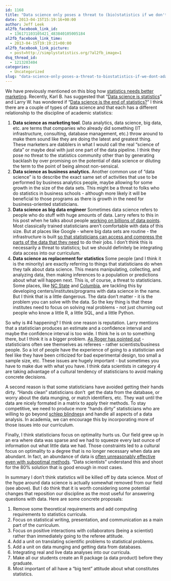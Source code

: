 ```yaml
---
id: 1168
title: "Data science only poses a threat to (bio)statistics if we don't adapt"
date: 2013-04-15T15:19:16+00:00
author: Jeff Leek
al2fb_facebook_link_id:
  - 136171103105421_483840105005184
al2fb_facebook_link_time:
  - 2013-04-15T19:19:21+00:00
al2fb_facebook_link_picture:
  - post=http://simplystatistics.org/?al2fb_image=1
dsq_thread_id:
  - 1213203404
categories:
  - Uncategorized
slug: "data-science-only-poses-a-threat-to-biostatistics-if-we-dont-adapt"
---
```

We have previously mentioned on this blog how [statistics needs better marketing](http://simplystatistics.org/2012/08/14/statistics-statisticians-need-better-marketing/). Recently, Karl B. has suggested that "[Data science is statistics](http://kbroman.wordpress.com/2013/04/05/data-science-is-statistics/)" and Larry W. has wondered if "[Data science is the end of statistics?](http://normaldeviate.wordpress.com/2013/04/13/data-science-the-end-of-statistics/)" I think there are a couple of types of data science and that each has a different relationship to the discipline of academic statistics:

  1. **Data science as marketing tool**. Data analytics, data science, big data, etc. are terms that companies who already did something (IT infrastructure, consulting, database management, etc.) throw around to make them sound like they are doing the latest and greatest thing. These marketers are dabblers in what I would call the real "science of data" or maybe deal with just one part of the data pipeline. I think they pose no threat to the statistics community other than by generating backlash by over promising on the potential of data science or diluting the term to the point of being almost non-sensical.
  2. **Data science as business analytics.** Another common use of "data science" is to describe the exact same set of activities that use to be performed by business analytics people, maybe allowing for some growth in the size of the data sets. This might be a threat to folks who do statistics in business schools - although more likely it will be beneficial to those programs as there is growth in the need for business-oriented statisticians.
  3. **Data science as big data engineer** Sometimes data science refers to people who do stuff with huge amounts of data. Larry refers to this in his post when he talks about people [working on billions of data points](http://normaldeviate.wordpress.com/2013/04/13/data-science-the-end-of-statistics/). Most classically trained statisticians aren't comfortable with data of this size. But at places like Google - where big data sets are routine - the infrastructure is built [so that statisticians can access and compress the parts of the data that they need](http://simplystatistics.org/2013/02/15/interview-with-nick-chamandy-statistician-at-google/) to do their jobs. I don't think this is necessarily a threat to statistics; but we should definitely be integrating data access into our curriculum.
  4. **Data science as replacement for statistics **Some people (and I think it is the minority) are exactly referring to things that statisticians do when they talk about data science. This means manipulating, collecting, and analyzing data, then making inferences to a population or predictions about what will happen next. This is, of course, a threat to statisticians. Some places, like [NC State](http://analytics.ncsu.edu/) and [Columbia](http://idse.columbia.edu/), are tackling this by developing centers/institutes/programs with data science in the name. But I think that is a little dangerous. The data don't matter - it is the problem you can solve with the data. So the key thing is that these institutes need to focus on solving real problems - not just churning out people who know a little R, a little SQL, and a little Python.

So why is #4 happening? I think one reason is reputation. Larry mentions that a statistician produces an estimate and a confidence interval and maybe the confidence interval is too wide. I think he is on to something there, but I think it is a bigger problem. [As Roger has pointed out](http://simplystatistics.org/2012/06/22/statistics-and-the-science-club/) - statisticians often see themselves as referees - rather scientists/business people. So a lot of people have the experience of going to a statistician and feel like they have been criticized for bad experimental design, too small a sample size, etc. These issues are hugely important - but sometimes you have to make due with what you have. I think data scientists in category 4 are taking advantage of a cultural tendency of statisticians to avoid making concrete decisions.

A second reason is that some statisticians have avoided getting their hands dirty. "Hands clean" statisticians don't  get the data from the database, or worry about the data munging, or match identifiers, etc. They wait until the data are nicely formated in a matrix to apply their methods. To stay competitive, we need to produce more "hands dirty" statisticians who are willing to go beyond [schlep blindnes](http://simplystatistics.org/2012/05/28/schlep-blindness-in-statistics/)s and handle all aspects of a data analysis. In academia, we can encourage this by incorporating more of those issues into our curriculum.

Finally, I think statisticians focus on optimality hurts us. Our field grew up in an era where data was sparse and we had to squeeze every last ounce of information out what little data we had. Those constraints led to a cultural focus on optimality to a degree that is no longer necessary when data are abundant. In fact, an abundance of data is [often unreasonably effective even with suboptimal methods](http://www.youtube.com/watch?v=yvDCzhbjYWs). "Data scientists" understand this and shoot for the 80% solution that is good enough in most cases.

In summary I don't think statistics will be killed off by data science. Most of the hype around data science is actually somewhat removed from our field (see above). But I do think that it is worth considering some potential changes that reposition our discipline as the most useful for answering questions with data. Here are some concrete proposals:

  1. Remove some theoretical requirements and add computing requirements to statistics curricula.
  2. Focus on statistical writing, presentation, and communication as a main part of the curriculum.
  3. Focus on positive interactions with collaborators (being a scientist) rather than immediately going to the referee attitude.
  4. Add a unit on translating scientific problems to statistical problems.
  5. Add a unit on data munging and getting data from databases.
  6. Integrating real and live data analyses into our curricula.
  7. Make all our students create an R package (a data product) before they graduate.
  8. Most important of all have a "big tent" attitude about what constitutes statistics.

&nbsp;
